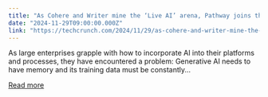 ```yaml
---
title: "As Cohere and Writer mine the ‘Live AI’ arena, Pathway joins the pack with a $10M round"
date: "2024-11-29T09:00:00.000Z"
link: "https://techcrunch.com/2024/11/29/as-cohere-and-writer-mine-the-live-ai-arena-pathway-joins-the-pack-with-a-10m-round/"
---
```


As large enterprises grapple with how to incorporate AI into their platforms and processes, they have encountered a problem: Generative AI needs to have memory and its training data must be constantly...

[Read more](https://techcrunch.com/2024/11/29/as-cohere-and-writer-mine-the-live-ai-arena-pathway-joins-the-pack-with-a-10m-round/)
